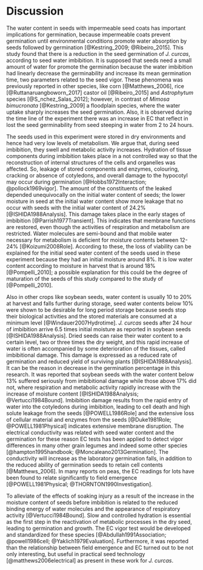 # Discussion

The water content in seeds with impermeable seed coats has important implications for germination, because impermeable coats prevent germination until environmental conditions promote water absorption by seeds followed by germination [@Kestring_2009; @Ribeiro_2015]. This study found that there is a reduction in the seed germination of *J. curcas*, according to seed water imbibition. It is supposed that seeds need a small amount of water for promote the germination because the water imbibition had linearly decrease the germinability and increase its mean germination time, two parameters related to the seed vigor. These phenomena was previously reported in other species, like corn [@Matthews_2006], rice [@Ruttanaruangboworn_2017] castor oil [@Ribeiro_2015] and *Astrophytum* species [@S_nchez_Salas_2012]; however, in contrast of *Mimosa bimucronata* [@Kestring_2009] a floodplain species, where the water uptake sharply increases the seed germination. Also, it is observed during the time line of the experiment there was an increase in EC that reflect in lost the seed germinability from seed steeping in water from 2 to 24 hours.

The seeds used in this experiment were stored in dry environments and hence had very low levels of metabolism. We argue that, during seed imbibition, they swell and metabolic activity increases. Hydration of tissue components during imbibition takes place in a not controlled way so that the reconstruction of internal structures of the cells and organelles was affected. So, leakage of stored components and enzymes, colouring, cracking or absence of cotyledons, and overall damage to the hypocotyl may occur during germination [@Hobbs1972Interaction; @pollock1969vigor]. The amount of the constituents of the leaked depended unequivocally on the initial water content of seeds; the lower moisture in seed at the initial water content show more leakage that no occur with seeds with the initial water content of 24.2% [@ISHIDA1988Analysis]. This damage takes place in the early stages of imbibition [@Parrish1977Transient]. This indicates that membrane functions are restored, even though the activities of respiration and metabolism are restricted. Water molecules are semi-bound and that mobile water necessary for metabolism is deficient for moisture contents between 12-24% [@Koizumi2008Role]. According to these, the loss of viability can be explained for the initial seed water content of the seeds used in these experiment because they had an initial moisture around 8%. It is low water content  according to moisture in harvest that is around 18% [@Pompelli_2010]; a possible explanation for this could be the degree of maturation of the seeds of this study compared to the study of [@Pompelli_2010].

Also in other crops like soybean seeds, water content is usually 10 to 20% at harvest and falls further during storage, seed water contents below 10% were shown to be desirable for long period storage because seeds stop their biological activities and the stored materials are consumed at a minimum level [@Windauer2007Hydrotime]. *J. curcas* seeds after 24 hour of imbibition arrive 6.5 times initial moisture as reported in soybean seeds [@ISHIDA1988Analysis]. Dried seeds can raise their water content to a certain level, two or three times the dry weight, and this rapid increase of water is often accompanied by some deterioration of the tissues, called imbibitional damage. This damage is expressed as a reduced rate of germination and reduced yield of surviving plants [@ISHIDA1988Analysis]. It can be the reason in decrease in the germination percentage in this research. It was reported that soybean seeds with the water content below 13% suffered seriously from imbibitional damage while those above 17% did not, where respiration and metabolic activity rapidly increase with the increase of moisture content [@ISHIDA1988Analysis; @Vertucci1984Bound]. Imbibition damage results from the rapid entry of water into the cotyledons during imbibition, leading to cell death and high solute leakage from the seeds [@POWELL1986Role] and the extensive loss of cellular material and enzymes from the seeds [@Duke1981Role; @POWELL1981Physical] indicates extensive membrane disruption. The electrical conductivity was related with seed water content and the germination for these reason EC tests has been applied to detect vigor differences in many other grain legumes and indeed some other species [@hampton1995handbook; @Moncaleano2013Germination]. The conductivity will increase as the laboratory germination falls, in addition to the reduced ability of germination seeds to retain cell contents [@Matthews_2006]. In many reports on peas, the EC readings for lots have been found to relate significantly to field emergence [@POWELL1981Physical; @THORNTON1990Investigation].

To alleviate of the effects of soaking injury as a result of the increase in the moisture content of seeds before imbibition is related to the reduced binding energy of water molecules and the appearance of respiratory activity [@Vertucci1984Bound]. Slow and controlled hydration is essential as the first step in the reactivation of metabolic processes in the dry seed, leading to germination and growth. The EC vigor test would be developed and standardized for these species [@Abdullah1991Association; @powell1986cell; @Yaklich1979Evaluation]. Furthermore, it was reported than the relationship between field emergence and EC turned out to be not only interesting, but useful in practical seed technology [@matthews2006electrical] as present in these work for *J. curcas*.
